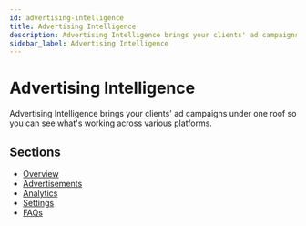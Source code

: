 ```yaml
---
id: advertising-intelligence
title: Advertising Intelligence
description: Advertising Intelligence brings your clients' ad campaigns under one roof so you can see what's working across various platforms.
sidebar_label: Advertising Intelligence
---
```


# Advertising Intelligence

Advertising Intelligence brings your clients' ad campaigns under one roof so you can see what's working across various platforms.

## Sections

- [Overview](/vendasta-products/vendasta-products-advertising-intelligence/overview)
- [Advertisements](/vendasta-products/vendasta-products-advertising-intelligence/advertisements)
- [Analytics](/vendasta-products/vendasta-products-advertising-intelligence/analytics)
- [Settings](/vendasta-products/vendasta-products-advertising-intelligence/settings)
- [FAQs](/vendasta-products/vendasta-products-advertising-intelligence/faqs)